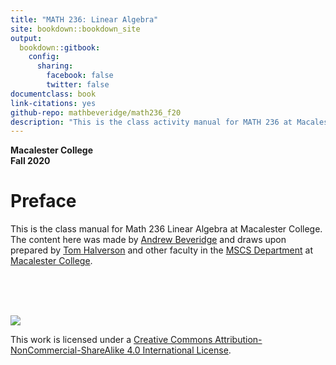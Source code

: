 ```yaml
--- 
title: "MATH 236: Linear Algebra"
site: bookdown::bookdown_site
output:
  bookdown::gitbook:
    config:
      sharing:
        facebook: false
        twitter: false
documentclass: book
link-citations: yes
github-repo: mathbeveridge/math236_f20
description: "This is the class activity manual for MATH 236 at Macalester College."
---
```



**Macalester College**    
**Fall 2020**

# Preface {-}



This is the class manual for Math 236 Linear Algebra at Macalester College. The content here was made by [Andrew Beveridge](https://mathbeveridge.github.io) 
and draws upon prepared by [Tom Halverson](https://www.macalester.edu/~halverson/) and other faculty in the [MSCS Department](https://www.macalester.edu/mscs/) at [Macalester College](https://www.macalester.edu/).

<br>
<br>
<br>

![](https://i.creativecommons.org/l/by-nc-sa/4.0/88x31.png)

This work is licensed under a [Creative Commons Attribution-NonCommercial-ShareAlike 4.0 International License](https://creativecommons.org/licenses/by-nc-sa/4.0/).
